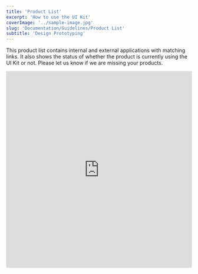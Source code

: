 ```yaml
---
title: 'Product List'
excerpt: 'How to use the UI Kit'
coverImage: '../sample-image.jpg'
slug: 'Documentation/Guidelines/Product List'
subtitle: 'Design Prototyping'
---
```


This product list contains internal and external applications with matching links. It also shows the status of whether the product is currently using the UI Kit or not. Please let us know if we are missing your products.

<iframe
  class="airtable-embed"
  src="https://airtable.com/embed/shr2BTIg7HiHnj57w?backgroundColor=blue&viewControls=on"
  frameborder="0"
  onmousewheel=""
  style={{ background: 'transparent', border: '1px solid #ccc' }}
  width="100%"
  height="533"></iframe>
